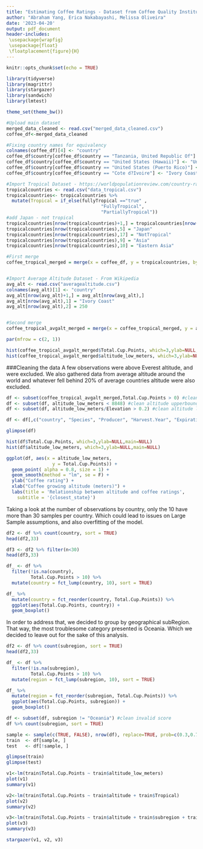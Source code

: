 ```yaml
---
title: "Estimating Coffee Ratings - Dataset from Coffee Quality Institute"
author: "Abraham Yang, Erica Nakabayashi, Melissa Oliveira"
date: '2023-04-20'
output: pdf_document
header-includes:
 \usepackage{wrapfig}
 \usepackage{float}
 \floatplacement{figure}{H}
---
```


```r
knitr::opts_chunk$set(echo = TRUE)
```

```r

library(tidyverse)
library(magrittr)
library(stargazer)
library(sandwich)
library(lmtest)

theme_set(theme_bw())

```

```r
#Upload main dataset
merged_data_cleaned <- read.csv("merged_data_cleaned.csv")
coffee_df<-merged_data_cleaned

#Fixing country names for equivalency 
colnames(coffee_df)[4] <- "country"
coffee_df$country[coffee_df$country == "Tanzania, United Republic Of"] <- "Tanzania"
coffee_df$country[coffee_df$country == "United States (Hawaii)"] <- "United States"
coffee_df$country[coffee_df$country == "United States (Puerto Rico)"] <- "United States"
coffee_df$country[coffee_df$country == "Cote d?Ivoire"] <- "Ivory Coast"

#Import Tropical Dataset - https://worldpopulationreview.com/country-rankings/tropical-countries
tropicalcountries <- read.csv("data_tropical.csv")
tropicalcountries<- tropicalcountries %>% 
  mutate(Tropical = if_else(fullyTropical =="true" ,
                                   "FullyTropical",
                                   "PartiallyTropical"))
#add Japan - not tropical
tropicalcountries[nrow(tropicalcountries)+1,] = tropicalcountries[nrow(tropicalcountries),]
tropicalcountries[nrow(tropicalcountries),5] = "Japan"
tropicalcountries[nrow(tropicalcountries),17] = "NotTropical"
tropicalcountries[nrow(tropicalcountries),9] = "Asia"
tropicalcountries[nrow(tropicalcountries),10] = "Eastern Asia"

#First merge
coffee_tropical_merged = merge(x = coffee_df, y = tropicalcountries, by = "country")


#Import Average Altitude Dataset - From Wikipedia
avg_alt <- read.csv("averagealtitude.csv")
colnames(avg_alt)[1] <- "country"
avg_alt[nrow(avg_alt)+1,] = avg_alt[nrow(avg_alt),]
avg_alt[nrow(avg_alt),1] = "Ivory Coast"
avg_alt[nrow(avg_alt),2] = 250


#Second merge
coffee_tropical_avgalt_merged = merge(x = coffee_tropical_merged, y = avg_alt, by = "country")

```


```r
par(mfrow = c(2, 1))

hist(coffee_tropical_avgalt_merged$Total.Cup.Points, which=3,ylab=NULL,main=NULL)
hist(coffee_tropical_avgalt_merged$altitude_low_meters, which=3,ylab=NULL,main=NULL)

```

###Cleaning the data
A few observations were above Everest altitude, and were excluded.
We also gathered data from average altitude around the world and whatever fell behind 20% of average countries altitude were also excluded.

```r
df <- subset(coffee_tropical_avgalt_merged,Total.Cup.Points > 0) #clean invalid score
df <- subset(df, altitude_low_meters < 8848) #clean altitude upperbound
df <- subset(df, altitude_low_meters/Elevation > 0.2) #clean altitude lowerbound
```

```r
df <- df[,c("country", "Species", "Producer", "Harvest.Year", "Expiration", "Category.One.Defects", "Category.Two.Defects", "Total.Cup.Points", "altitude_low_meters", "Variety", "Species", "subregion", "Tropical")]

glimpse(df)
```
```r

hist(df$Total.Cup.Points, which=3,ylab=NULL,main=NULL)
hist(df$altitude_low_meters, which=3,ylab=NULL,main=NULL)

```

```r
ggplot(df, aes(x = altitude_low_meters, 
                 y = Total.Cup.Points)) + 
  geom_point( alpha = 0.8, size = 1) +
  geom_smooth(method = "lm", se = F) +
  ylab("Coffee rating") +
  xlab("Coffee growing altitude (meters)") +
  labs(title = 'Relationship between altitude and coffee ratings',
    subtitle = '{closest_state}')
```
Taking a look at the number of observations by country, only the 10 have more than 30 samples per country. Which could lead to issues on Large Sample assumptions, and also overfitting of the model. 

```r
df2 <- df %>% count(country, sort = TRUE)
head(df2,33)

df3 <- df2 %>% filter(n<30)
head(df3,33)

df_ <- df %>% 
  filter(!is.na(country),
         Total.Cup.Points > 10) %>% 
  mutate(country = fct_lump(country, 10), sort = TRUE)

df_ %>% 
  mutate(country = fct_reorder(country, Total.Cup.Points)) %>% 
  ggplot(aes(Total.Cup.Points, country)) +
  geom_boxplot()

```

In order to address that, we decided to group by geographical subRegion. That way, the most troublesome category presented is Oceania. Which we decided to leave out for the sake of this analysis.

```r
df2 <- df %>% count(subregion, sort = TRUE)
head(df2,33)

df_ <- df %>% 
  filter(!is.na(subregion),
         Total.Cup.Points > 10) %>% 
  mutate(region = fct_lump(subregion, 10), sort = TRUE)

df_ %>% 
  mutate(region = fct_reorder(subregion, Total.Cup.Points)) %>% 
  ggplot(aes(Total.Cup.Points, subregion)) +
  geom_boxplot()

```

```r
df <- subset(df, subregion != "Oceania") #clean invalid score
df %>% count(subregion, sort = TRUE)
```

```r
sample <- sample(c(TRUE, FALSE), nrow(df), replace=TRUE, prob=c(0.3,0.7))
train  <- df[sample, ]
test   <- df[!sample, ]

glimpse(train)
glimpse(test)
```
```r
v1<-lm(train$Total.Cup.Points ~ train$altitude_low_meters)
plot(v1)
summary(v1)
```

```r
v2<-lm(train$Total.Cup.Points ~ train$altitude + train$Tropical)
plot(v2)
summary(v2)
```

```r
v3<-lm(train$Total.Cup.Points ~ train$altitude + train$subregion + train$Tropical + train$subregion*train$Tropical )
plot(v3)
summary(v3)
```
```r
stargazer(v1, v2, v3)
```
